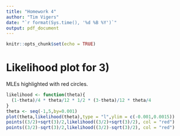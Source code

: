 ```yaml
---
title: "Homework 4"
author: "Tim Vigers"
date: "`r format(Sys.time(), '%d %B %Y')`"
output: pdf_document
---
```


```r
knitr::opts_chunk$set(echo = TRUE)
```

# Likelihood plot for 3)

MLEs highlighted with red circles.

```r
likelihood <- function(theta){
  (1-theta)/4 * theta/12 * 1/2 * (3-theta)/12 * theta/4
}
theta <- seq(-1,5,by=0.001)
plot(theta,likelihood(theta),type = "l",ylim = c(-0.001,0.0015))
points((3/2)+sqrt(3)/2,likelihood((3/2)+sqrt(3)/2), col = "red")
points((3/2)-sqrt(3)/2,likelihood((3/2)-sqrt(3)/2), col = "red")
```

